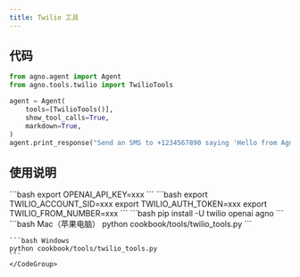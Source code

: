 ```yaml
---
title: Twilio 工具
---
```

## 代码

```python cookbook/tools/twilio_tools.py
from agno.agent import Agent
from agno.tools.twilio import TwilioTools

agent = Agent(
    tools=[TwilioTools()],
    show_tool_calls=True,
    markdown=True,
)
agent.print_response("Send an SMS to +1234567890 saying 'Hello from Agno!'")
```

## 使用说明

<Steps>
  <Snippet file="create-venv-step.mdx" />

  <Step title="设置您的 API 密钥">
    ```bash
    export OPENAI_API_KEY=xxx
    ```
  </Step> 

  <Step title="设置您的 Twilio 凭据">
    ```bash
    export TWILIO_ACCOUNT_SID=xxx
    export TWILIO_AUTH_TOKEN=xxx
    export TWILIO_FROM_NUMBER=xxx
    ```
  </Step>

  <Step title="安装库">
    ```bash
    pip install -U twilio openai agno
    ```
  </Step>

  <Step title="运行智能体">
    <CodeGroup>
    ```bash Mac（苹果电脑）
    python cookbook/tools/twilio_tools.py
    ```

    ```bash Windows
    python cookbook/tools/twilio_tools.py
    ```
    </CodeGroup>
  </Step>
</Steps>